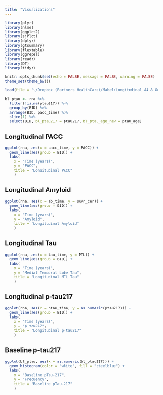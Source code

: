 ```yaml
---
title: "Visualizations"
---
```


```r
library(plyr)
library(nlme)
library(ggplot2)
library(sjPlot)
library(dplyr)
library(gtsummary)
library(flextable)
library(ggrepel)
library(readr)
library(DT)
library(tidyr)

knitr::opts_chunk$set(echo = FALSE, message = FALSE, warning = FALSE)
theme_set(theme_bw())
```

```r
load(file = "~/Dropbox (Partners HealthCare)/Mabel/Longitudinal A4 & Gene Expression/New Data/RNAseqData_Autosomal_XLinked_wDose_120424.RData")
```

```r
bl_ptau <- rna %>%
  filter(!is.na(ptau217)) %>%
  group_by(BID) %>%
  arrange(BID, pacc_time) %>%
  slice(1) %>%
  select(BID, bl_ptau217 = ptau217, bl_ptau_age_new = ptau_age)
```

## Longitudinal PACC

```r
ggplot(rna, aes(x = pacc_time, y = PACC)) + 
  geom_line(aes(group = BID)) + 
  labs(
    x = "Time (years)",
    y = "PACC",
    title = "Longitudinal PACC"
    )
```

## Longitudinal Amyloid

```r
ggplot(rna, aes(x = ab_time, y = suvr_cer)) + 
  geom_line(aes(group = BID)) + 
  labs(
    x = "Time (years)",
    y = "Amyloid",
    title = "Longitudinal Amyloid"
    )
```

## Longitudinal Tau

```r
ggplot(rna, aes(x = tau_time, y = MTL)) + 
  geom_line(aes(group = BID)) + 
  labs(
    x = "Time (years)",
    y = "Medial Temporal Lobe Tau",
    title = "Longitudinal MTL Tau"
    )
```

## Longitudinal p-tau217

```r
ggplot(rna, aes(x = ptau_time, y = as.numeric(ptau217))) + 
  geom_line(aes(group = BID)) + 
  labs(
    x = "Time (years)",
    y = "p-tau217",
    title = "Longitudinal p-tau217"
    )
```

## Baseline p-tau217

```r
ggplot(bl_ptau, aes(x = as.numeric(bl_ptau217))) +
  geom_histogram(color = "white", fill = "steelblue") +
  labs(
    x = "Baseline pTau-217",
    y = "Frequency",
    title = "Baseline pTau-217"
    )
```
